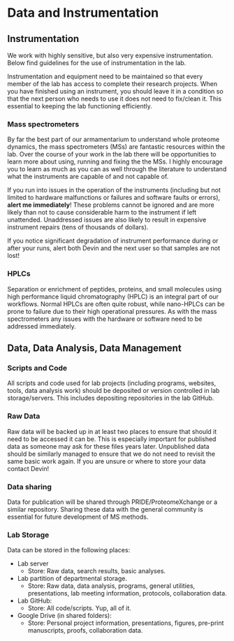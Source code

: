 # Data and Instrumentation

## Instrumentation

We work with highly sensitive, but also very expensive instrumentation. Below find guidelines for the use of instrumentation in the lab.

Instrumentation and equipment need to be maintained so that every member of the lab has access to complete their research projects. When you have finished using an instrument, you should leave it in a condition so that the next person who needs to use it does not need to fix/clean it. This essential to keeping the lab functioning efficiently.

### Mass spectrometers

By far the best part of our armamentarium to understand whole proteome dynamics, the mass spectrometers (MSs) are fantastic resources within the lab. Over the course of your work in the lab there will be opportunities to learn more about using, running and fixing the the MSs. I highly encourage you to learn as much as you can as well through the literature to understand what the instruments are capable of and not capable of.

If you run into issues in the operation of the instruments (including but not limited to hardware malfunctions or failures and software faults or errors), **alert me immediately**! These problems cannot be ignored and are more likely than not to cause considerable harm to the instrument if left unattended. Unaddressed issues are also likely to result in expensive instrument repairs (tens of thousands of dollars).

If you notice significant degradation of instrument performance during or after your runs, alert both Devin and the next user so that samples are not lost!

### HPLCs

Separation or enrichment of peptides, proteins, and small molecules using high performance liquid chromatography (HPLC) is an integral part of our workflows. Normal HPLCs are often quite robust, while nano-HPLCs can be prone to failure due to their high operational pressures. As with the mass spectrometers any issues with the hardware or software need to be addressed immediately.

## Data, Data Analysis, Data Management

### Scripts and Code

All scripts and code used for lab projects (including programs, websites, tools, data analysis work) should be deposited or version controlled in lab storage/servers. This includes depositing repositories in the lab GitHub. 

### Raw Data

Raw data will be backed up in at least two places to ensure that should it need to be accessed it can be. This is especially important for published data as someone may ask for these files years later. Unpublished data should be similarly managed to ensure that we do not need to revisit the same basic work again. If you are unsure or where to store your data contact Devin!

### Data sharing

Data for publication will be shared through PRIDE/ProteomeXchange or a similar repository. Sharing these data with the general community is essential for future development of MS methods.

### Lab Storage

Data can be stored in the following places:

* Lab server
  + Store: Raw data, search results, basic analyses.
* Lab partition of departmental storage.
  + Store: Raw data, data analysis, programs, general utilities, presentations, lab meeting information, protocols, collaboration data.
* Lab GitHub:
  + Store: All code/scripts. Yup, all of it.
* Google Drive (in shared folders):
  + Store: Personal project information, presentations, figures, pre-print manuscripts, proofs, collaboration data.


